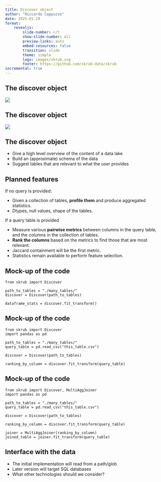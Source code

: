 ```yaml
---
title: Discover object
author: "Riccardo Cappuzzo"
date: 2025-01-29
format:
    revealjs:
        slide-number: c/t
        show-slide-number: all
        preview-links: auto
        embed-resources: false
        transition: slide
        theme: simple
        logo: images/skrub.svg
        footer: https://github.com/skrub-data/skrub
incremental: true
---
```


## The discover object {auto-animate="true"}
![](images/discover-object-discover-noquery.png){data-id="id1"}

## The discover object {auto-animate="true"}
![](images/discover-object-discover-query.png){data-id="id1"}

## The discover object {auto-animate="true"}
- Give a high level overview of the content of a data lake
- Build an (approximate) schema of the data
- Suggest tables that are relevant to what the user provides

## Planned features {.smaller}
::: {.fragment}
If no query is provided:
:::

- Given a collection of tables, **profile them** and produce aggregated statistics.
- Dtypes, null values, shape of the tables.

::: {.fragment}
If a query table is provided
:::

- Measure various **pairwise metrics** between columns in the query table, and the columns in the collection of tables.
- **Rank the columns** based on the metrics to find those that are most relevant.
- Jaccard containment will be the first metric. 
- Statistics remain available to perform feature selection.

## Mock-up of the code {auto-animate="true"}

```.python
from skrub import Discover

path_to_tables = "./many_tables/"
discover = Discover(path_to_tables)

dataframe_stats = discover.fit_transform() 
```

## Mock-up of the code {auto-animate="true"}

```.python
from skrub import Discover
import pandas as pd

path_to_tables = "./many_tables/"
query_table = pd.read_csv("this_table.csv")

discover = Discover(path_to_tables)

ranking_by_column = discover.fit_transform(query_table)

```
## Mock-up of the code {auto-animate="true"}

```.python
from skrub import Discover, MultiAggJoiner
import pandas as pd

path_to_tables = "./many_tables/"
query_table = pd.read_csv("this_table.csv")

discover = Discover(path_to_tables)

ranking_by_column = discover.fit_transform(query_table)

joiner = MultiAggJoiner(ranking_by_column)
joined_table = joiner.fit_transform(query_table)
```



## Interface with the data
- The initial implementation will read from a path/glob
- Later version will target SQL databases
- What other technologies should we consider? 

